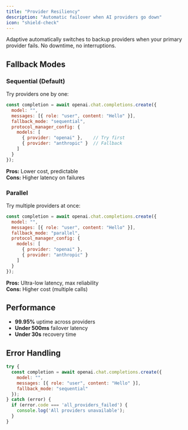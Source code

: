 ```yaml
---
title: "Provider Resiliency"
description: "Automatic failover when AI providers go down"
icon: "shield-check"
---
```


Adaptive automatically switches to backup providers when your primary provider fails. No downtime, no interruptions.

## Fallback Modes

### Sequential (Default)
Try providers one by one:

```javascript
const completion = await openai.chat.completions.create({
  model: "",
  messages: [{ role: "user", content: "Hello" }],
  fallback_mode: "sequential",
  protocol_manager_config: {
    models: [
      { provider: "openai" },    // Try first
      { provider: "anthropic" }  // Fallback
    ]
  }
});
```

**Pros:** Lower cost, predictable  
**Cons:** Higher latency on failures

### Parallel  
Try multiple providers at once:

```javascript
const completion = await openai.chat.completions.create({
  model: "",
  messages: [{ role: "user", content: "Hello" }],
  fallback_mode: "parallel",
  protocol_manager_config: {
    models: [
      { provider: "openai" },
      { provider: "anthropic" }
    ]
  }
});
```

**Pros:** Ultra-low latency, max reliability  
**Cons:** Higher cost (multiple calls)

## Performance

- **99.95%** uptime across providers
- **Under 500ms** failover latency  
- **Under 30s** recovery time

## Error Handling

```javascript
try {
  const completion = await openai.chat.completions.create({
    model: "",
    messages: [{ role: "user", content: "Hello" }],
    fallback_mode: "sequential"
  });
} catch (error) {
  if (error.code === 'all_providers_failed') {
    console.log('All providers unavailable');
  }
}
```